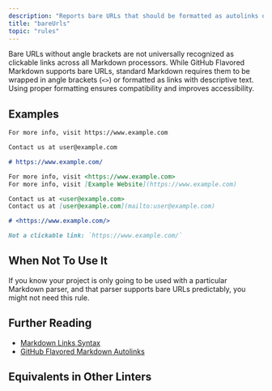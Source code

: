 ```yaml
---
description: "Reports bare URLs that should be formatted as autolinks or links."
title: "bareUrls"
topic: "rules"
---
```



<RuleSummary plugin="md" rule="bareUrls" />

Bare URLs without angle brackets are not universally recognized as clickable links across all Markdown processors.
While GitHub Flavored Markdown supports bare URLs, standard Markdown requires them to be wrapped in angle brackets (`<>`) or formatted as links with descriptive text.
Using proper formatting ensures compatibility and improves accessibility.

## Examples

<Tabs>
<TabItem label="❌ Incorrect">

```markdown
For more info, visit https://www.example.com
```

```markdown
Contact us at user@example.com
```

```markdown
# https://www.example.com/
```

</TabItem>
<TabItem label="✅ Correct">

```markdown
For more info, visit <https://www.example.com>
For more info, visit [Example Website](https://www.example.com)
```

```markdown
Contact us at <user@example.com>
Contact us at [user@example.com](mailto:user@example.com)
```

```markdown
# <https://www.example.com/>
```

```markdown
Not a clickable link: `https://www.example.com/`
```

</TabItem>
</Tabs>

## When Not To Use It

If you know your project is only going to be used with a particular Markdown parser, and that parser supports bare URLs predictably, you might not need this rule.

## Further Reading

- [Markdown Links Syntax](https://www.markdownguide.org/basic-syntax/#links)
- [GitHub Flavored Markdown Autolinks](https://github.github.com/gfm/#autolinks)

## Equivalents in Other Linters

<RuleEquivalents pluginId="md" ruleId="bareUrls" />
